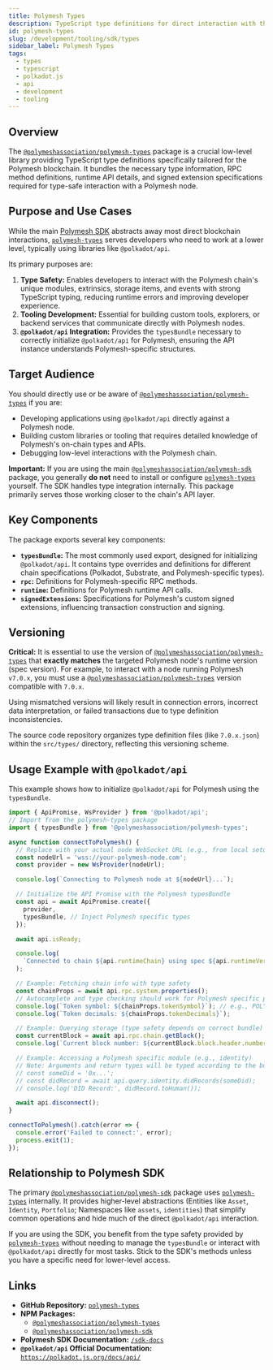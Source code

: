 ```yaml
---
title: Polymesh Types
description: TypeScript type definitions for direct interaction with the Polymesh blockchain
id: polymesh-types
slug: /development/tooling/sdk/types
sidebar_label: Polymesh Types
tags:
  - types
  - typescript
  - polkadot.js
  - api
  - development
  - tooling
---
```


## Overview

The [`@polymeshassociation/polymesh-types`](https://www.npmjs.com/package/@polymeshassociation/polymesh-types) package is a crucial low-level library providing TypeScript type definitions specifically tailored for the Polymesh blockchain. It bundles the necessary type information, RPC method definitions, runtime API details, and signed extension specifications required for type-safe interaction with a Polymesh node.

## Purpose and Use Cases

While the main [Polymesh SDK](./) abstracts away most direct blockchain interactions, [`polymesh-types`](https://www.npmjs.com/package/@polymeshassociation/polymesh-types) serves developers who need to work at a lower level, typically using libraries like `@polkadot/api`.

Its primary purposes are:

1.  **Type Safety:** Enables developers to interact with the Polymesh chain's unique modules, extrinsics, storage items, and events with strong TypeScript typing, reducing runtime errors and improving developer experience.
2.  **Tooling Development:** Essential for building custom tools, explorers, or backend services that communicate directly with Polymesh nodes.
3.  **`@polkadot/api` Integration:** Provides the `typesBundle` necessary to correctly initialize `@polkadot/api` for Polymesh, ensuring the API instance understands Polymesh-specific structures.

## Target Audience

You should directly use or be aware of [`@polymeshassociation/polymesh-types`](https://www.npmjs.com/package/@polymeshassociation/polymesh-types) if you are:

*   Developing applications using `@polkadot/api` directly against a Polymesh node.
*   Building custom libraries or tooling that requires detailed knowledge of Polymesh's on-chain types and APIs.
*   Debugging low-level interactions with the Polymesh chain.

**Important:** If you are using the main [`@polymeshassociation/polymesh-sdk`](https://www.npmjs.com/package/@polymeshassociation/polymesh-sdk) package, you generally **do not** need to install or configure [`polymesh-types`](https://www.npmjs.com/package/@polymeshassociation/polymesh-types) yourself. The SDK handles type integration internally. This package primarily serves those working closer to the chain's API layer.

## Key Components

The package exports several key components:

*   **`typesBundle`:** The most commonly used export, designed for initializing `@polkadot/api`. It contains type overrides and definitions for different chain specifications (Polkadot, Substrate, and Polymesh-specific types).
*   **`rpc`:** Definitions for Polymesh-specific RPC methods.
*   **`runtime`:** Definitions for Polymesh runtime API calls.
*   **`signedExtensions`:** Specifications for Polymesh's custom signed extensions, influencing transaction construction and signing.

## Versioning

**Critical:** It is essential to use the version of [`@polymeshassociation/polymesh-types`](https://www.npmjs.com/package/@polymeshassociation/polymesh-types) that **exactly matches** the targeted Polymesh node's runtime version (spec version). For example, to interact with a node running Polymesh `v7.0.x`, you must use a [`@polymeshassociation/polymesh-types`](https://www.npmjs.com/package/@polymeshassociation/polymesh-types) version compatible with `7.0.x`.

Using mismatched versions will likely result in connection errors, incorrect data interpretation, or failed transactions due to type definition inconsistencies.

The source code repository organizes type definition files (like `7.0.x.json`) within the `src/types/` directory, reflecting this versioning scheme.

## Usage Example with `@polkadot/api`

This example shows how to initialize `@polkadot/api` for Polymesh using the `typesBundle`.

```typescript title="connect.ts"
import { ApiPromise, WsProvider } from '@polkadot/api';
// Import from the polymesh-types package
import { typesBundle } from '@polymeshassociation/polymesh-types';

async function connectToPolymesh() {
  // Replace with your actual node WebSocket URL (e.g., from local setup or public testnet)
  const nodeUrl = 'wss://your-polymesh-node.com';
  const provider = new WsProvider(nodeUrl);

  console.log(`Connecting to Polymesh node at ${nodeUrl}...`);

  // Initialize the API Promise with the Polymesh typesBundle
  const api = await ApiPromise.create({
    provider,
    typesBundle, // Inject Polymesh specific types
  });

  await api.isReady;

  console.log(
    `Connected to chain ${api.runtimeChain} using spec ${api.runtimeVersion.specName} v${api.runtimeVersion.specVersion}`
  );

  // Example: Fetching chain info with type safety
  const chainProps = await api.rpc.system.properties();
  // Autocomplete and type checking should work for Polymesh specific properties if available via RPC
  console.log(`Token symbol: ${chainProps.tokenSymbol}`); // e.g., POLYX
  console.log(`Token decimals: ${chainProps.tokenDecimals}`);

  // Example: Querying storage (type safety depends on correct bundle)
  const currentBlock = await api.rpc.chain.getBlock();
  console.log(`Current block number: ${currentBlock.block.header.number}`);

  // Example: Accessing a Polymesh specific module (e.g., identity)
  // Note: Arguments and return types will be typed according to the bundle
  // const someDid = '0x...';
  // const didRecord = await api.query.identity.didRecords(someDid);
  // console.log('DID Record:', didRecord.toHuman());

  await api.disconnect();
}

connectToPolymesh().catch(error => {
  console.error('Failed to connect:', error);
  process.exit(1);
});
```

## Relationship to Polymesh SDK

The primary [`@polymeshassociation/polymesh-sdk`](https://www.npmjs.com/package/@polymeshassociation/polymesh-sdk) package uses [`polymesh-types`](https://www.npmjs.com/package/@polymeshassociation/polymesh-types) internally. It provides higher-level abstractions (Entities like `Asset`, `Identity`, `Portfolio`; Namespaces like `assets`, `identities`) that simplify common operations and hide much of the direct `@polkadot/api` interaction.

If you are using the SDK, you benefit from the type safety provided by [`polymesh-types`](https://www.npmjs.com/package/@polymeshassociation/polymesh-types) without needing to manage the `typesBundle` or interact with `@polkadot/api` directly for most tasks. Stick to the SDK's methods unless you have a specific need for lower-level access.

## Links

*   **GitHub Repository:** [`polymesh-types`](https://github.com/PolymeshAssociation/polymesh-types)
*   **NPM Packages:**
    *   [`@polymeshassociation/polymesh-types`](https://www.npmjs.com/package/@polymeshassociation/polymesh-types)
    *   [`@polymeshassociation/polymesh-sdk`](https://www.npmjs.com/package/@polymeshassociation/polymesh-sdk)
*   **Polymesh SDK Documentation:** [`/sdk-docs`](/sdk-docs)
*   **`@polkadot/api` Official Documentation:** [`https://polkadot.js.org/docs/api/`](https://polkadot.js.org/docs/api/)